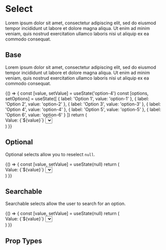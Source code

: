 
<Meta title='Components|Select' component={Select} />

# Select
Lorem ipsum dolor sit amet, consectetur adipiscing elit, sed do eiusmod tempor incididunt ut labore et dolore magna aliqua. Ut enim ad minim veniam, quis nostrud exercitation ullamco laboris nisi ut aliquip ex ea commodo consequat. 

## Base
Lorem ipsum dolor sit amet, consectetur adipiscing elit, sed do eiusmod tempor incididunt ut labore et dolore magna aliqua. Ut enim ad minim veniam, quis nostrud exercitation ullamco laboris nisi ut aliquip ex ea commodo consequat. 

<Preview>
  <Story name='Base'>
    {() => {
      const [value, setValue] = useState('option-4')
      const [options, setOptions] = useState([
        { label: 'Option 1', value: 'option-1' },
        { label: 'Option 2', value: 'option-2' },
        { label: 'Option 3', value: 'option-3' },
        { label: 'Option 4', value: 'option-4' },
        { label: 'Option 5', value: 'option-5' },
        { label: 'Option 6', value: 'option-6' }
      ])
      return (
        <div>
          <Text>Value: {`${value}`}</Text>
          <Select id={'select'} options={options} value={value} onChange={setValue} />
        </div>
      )
    }}
  </Story>
</Preview>

## Optional
Optional selects allow you to reselect `null`.

<Preview>
  <Story name='Optional'>
    {() => {
      const [value, setValue] = useState(null)
      return (
        <div>
          <Text>Value: {`${value}`}</Text>
          <Select
            id={'select'}
            options={[{ label: 'This is generic option number 1', value: 'option-1' },{ label: 'Option 2', value: 'option-2' }]}
            value={value}
            optional
            onChange={setValue}
            popper={{ placement: 'top' }}
          />
        </div>
      )
    }}
  </Story>
</Preview>

## Searchable
Searchable selects allow the user to search for an option.

<Preview>
  <Story name='Searchable'>
    {() => {
      const [value, setValue] = useState(null)
      return (
        <div>
          <Text>Value: {`${value}`}</Text>
          <Select id={'select'} options={[{ label: 'Option 1', value: 'option-1' },{ label: 'Option 2', value: 'option-2' }]} value={value} searchable onChange={setValue} />
        </div>  
      )
    }}
  </Story>
</Preview>

## Prop Types

<Props of={Select} />